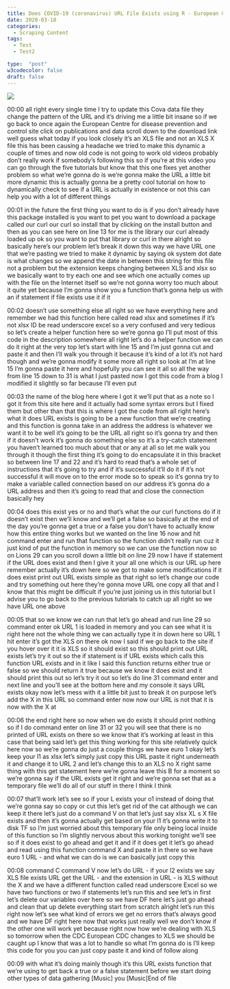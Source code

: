 ```yaml
---
title: Does COVID-19 (coronavirus) URL File Exists using R - European Center for Disease Control
date: 2020-03-18
categories:
  - Scraping Content
tags:
  - Test
  - Test2

type:  "post"
w3codecolor: false
draft: false
---
```


<img src="https://www.cradletograver.com/auto-posts/images/KableTablewithRandCoronavirusCOVID19DeathRates.webm.jpg">









00:00
all right every single time I try to update this Cova data file they change
the pattern of the URL and it's driving me a little bit insane
so if we go back to once again the European Centre for disease prevention
and control site click on publications and data scroll down to the download
link well guess what today if you look closely it's an XLS file and not an XLS
X file this has been causing a headache we
tried to make this dynamic a couple of times and now old code is not going to
work old videos probably don't really work if
somebody's following this so if you're at this video you can go through the
five tutorials but know that this one fixes yet another problem so what we're
gonna do is we're gonna make the URL a little bit more dynamic this is actually
gonna be a pretty cool tutorial on how to dynamically check to see if a URL is
actually in existence or not this can help you with a lot of different things

00:01
in the future the first thing you want to do is if you don't already have this
package installed is you want to pet you want to download a package called our
curl our curl so install that by clicking on the install button and then
as you can see here on line 13 for me is the library our curl already loaded up
ok so you want to put that library or curl in there alright so basically
here's our problem let's break it down this way we have URL one that we're
pasting we tried to make it dynamic by saying ok system dot date is what
changes so we append the date in between this string for this file not a problem
but the extension keeps changing between
XLS and xlsx so we basically want to try each one and see which one actually
comes up with the file on the Internet itself
so we're not gonna worry too much about it quite yet because I'm gonna show you
a function that's gonna help us with an if statement if file exists use it if it

00:02
doesn't use something else all right so we have everything here and remember we
had this function here called read xlsx and sometimes if it's not xlsx ID be
read underscore excel so a very confused and very tedious so let's create a
helper function here so we're gonna go I'll put most of this code in the
description somewhere all right let's do a helper function we can do it right at
the very top let's start with line 15 and I'm just gonna cut and paste it and
then I'll walk you through it because it's kind of a lot it's not hard though
and we're gonna modify it some more all right so look at I'm at line 15 I'm
gonna paste it here and hopefully you can see it all so all the way from line
15 down to 31 is what I just pasted now I got this code from a blog I modified
it slightly so far because I'll even put

00:03
the name of the blog here where I got it we'll put that as a note so I got it
from this site here and it actually had some syntax errors but I fixed them but
other than that this is where I got the code from all right here's what it does
URL exists is going to be a new function
that we're creating and this function is gonna take in an address the address is
whatever we want it to be well it's going to be the URL all right so it's
gonna try and then if it doesn't work it's gonna do something else so it's a
try-catch statement you haven't learned too much about that or any at all so let
me walk you through it though the first thing it's going to do encapsulate it in
this bracket so between line 17 and 22 and it's hard to read that's a whole set
of instructions that it's going to try and if it's successful it'll do it if
it's not successful it will move on to the error mode so to speak so it's gonna
try to make a variable called connection
based on our address it's gonna do a URL
address and then it's going to read that and close the connection basically hey

00:04
does this exist yes or no and that's what the our curl functions do if it
doesn't exist then we'll know and we'll get a false so basically at the end of
the day you're gonna get a true or a false you don't have to actually know
how this entire thing works but we wanted on the line 16 now and hit
command enter and run that function so the function didn't really run cuz it
just kind of put the function in memory so we can use the function now so on
Lions 29 can you scroll down a little bit on line 29 now I have
if statement if the URL does exist and then I give it your all one which is our
URL up here remember actually it's down here so we got to make some
modifications if it does exist print out
URL exists simple as that right so let's change our code and try something out
here they're gonna move URL one copy all that and I know that this might be
difficult if you're just joining us in this tutorial but I advise you to go
back to the previous tutorials to catch up all right so we have URL one above

00:05
that so we know we can run that let's go ahead and run line 29 so command enter
ok URL 1 is loaded in memory and you can see what it is right here not the whole
thing we can actually type it in down here so URL 1 hit enter it's got the XLS
on there ok now I said if we go back to the site if you hover over it it is XLS
so it should exist so this should print out URL exists let's try it out so the
if statement is if URL exists which calls this function URL exists and in it
like I said this function returns either true or false
so we should return it true because we know it does exist and it should print
this out so let's try it out so let's do line 31 command enter and next line and
you'll see at the bottom here and my console it says URL exists okay now
let's mess with it a little bit just to break it on purpose let's add the X in
this URL so command enter now now our URL is not that it is now with the X at

00:06
the end right here so now when we do exists it should print nothing so if I
do command enter on line 31 or 32 you will see that there is no printed of URL
exists on there so we know that it's working at least in this case that being
said let's get this thing working for this site relatively quick here now so
we're gonna do just a couple things we have euro 1 okay let's keep your l1 as
xlsx let's simply just copy this URL paste it right underneath it and change
it to URL 2 and let's change this to an XLS no X
right same thing with this get statement here we're gonna leave this B for a
moment so we're gonna say if the URL exists get it right and we're gonna set
that as a temporary file we'll do all of our stuff in there I think I think

00:07
that'll work let's see so if your L exists your o1 instead of doing that
we're gonna say so copy or cut this let's get rid of the cat
although we can keep it there let's just do a command V on that let's just say
xlsx XL s X file exists and then it's gonna actually get based on your l1 it's
gonna write it to disk TF so I'm just worried about this temporary file only
being local inside of this function so I'm slightly nervous about this working
tonight we'll see so if it does exist to go ahead and get it and if it does get
it let's go ahead and read using this function command X and paste it in there
so we have euro 1 URL - and what we can do is we can basically just copy this

00:08
command C command V now let's do URL - if your l2 exists we say XLS file exists
URL get the URL - and the extension in URL - is XLS without the X and we have a
different function called read underscore Excel so we have two
functions or two if statements let's run
this and see let's in first let's delete our variables over here so we have DF
here let's just go ahead and clean that up delete everything start from scratch
alright let's run this right now let's see what kind of errors we get no errors
that's always good and we have DF right here now that works just really well we
don't know if the other one will work yet because right now how we're dealing
with XLS so tomorrow when the CDC European CDC changes to XLS
we should be caught up I know that was a lot to handle so what I'm gonna do is
I'll keep this code for you you can just copy paste it and kind of follow along

00:09
with what it's doing mainly though it's this URL exists function that we're
using to get back a true or a false statement before we start doing other
types of data gathering [Music] you [Music]End of file

